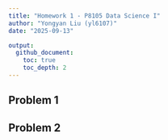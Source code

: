 ```yaml
---
title: "Homework 1 - P8105 Data Science I"
author: "Yongyan Liu (yl6107)"
date: "2025-09-13"

output:
  github_document:
    toc: true
    toc_depth: 2
---
```


## Problem 1

## Problem 2
